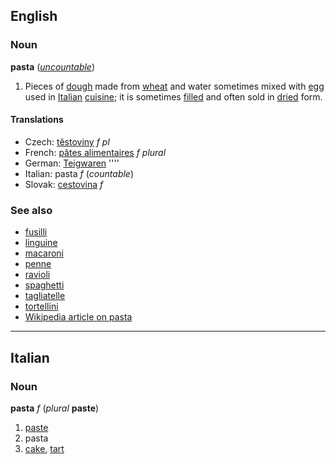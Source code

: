 ==English==
===Noun===
'''pasta''' (''[[uncountable]]'')

#Pieces of [[dough]] made from [[wheat]] and water sometimes mixed with [[egg]] used in [[Italian]] [[cuisine]]; it is sometimes [[filled]] and often sold in [[dried]] form.

====Translations====
*Czech: [[těstoviny]]  ''f pl''
*French: [[pâtes alimentaires]] ''f plural''
*German: [[Teigwaren]]  ''''
*Italian: pasta ''f'' (''countable'')
*Slovak: [[cestovina]]  ''f''

===See also===
*[[fusilli]]
*[[linguine]]
*[[macaroni]]
*[[penne]]
*[[ravioli]]
*[[spaghetti]]
*[[tagliatelle]]
*[[tortellini]]
*[[w:Pasta|Wikipedia article on pasta]]

----
==Italian==
===Noun===
'''pasta''' ''f'' (''plural'' '''paste''')

#[[paste]]
#pasta
#[[cake]], [[tart]]